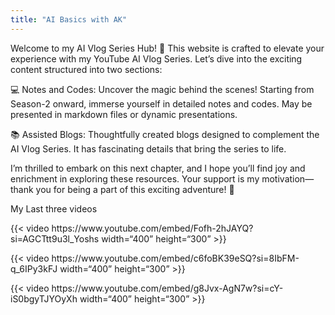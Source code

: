 ```yaml
---
title: "AI Basics with AK"
---
```


Welcome to my AI Vlog Series Hub! 🚀 This website is crafted to elevate your experience with my YouTube AI Vlog Series. Let's dive into the exciting content structured into two sections:

💻 Notes and Codes: Uncover the magic behind the scenes! Starting from Season-2 onward, immerse yourself in detailed notes and codes. May be presented in markdown files or dynamic presentations.

📚 Assisted Blogs: Thoughtfully created blogs designed to complement the AI Vlog Series. It has fascinating details that bring the series to life.

I'm thrilled to embark on this next chapter, and I hope you'll find joy and enrichment in exploring these resources. Your support is my motivation—thank you for being a part of this exciting adventure! 🌟

My Last three videos


{{< video https://www.youtube.com/embed/Fofh-2hJAYQ?si=AGCTtt9u3l_Yoshs width="400" height="300" >}}

{{< video https://www.youtube.com/embed/c6foBK39eSQ?si=8IbFM-q_6IPy3kFJ width="400" height="300" >}}

{{< video https://www.youtube.com/embed/g8Jvx-AgN7w?si=cY-iS0bgyTJYOyXh width="400" height="300" >}}






